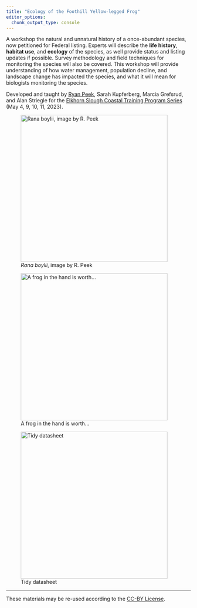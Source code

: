```yaml
---
title: "Ecology of the Foothill Yellow-legged Frog"
editor_options: 
  chunk_output_type: console
---
```


A workshop the natural and unnatural history of a once-abundant species, now petitioned for Federal listing. 
Experts will describe the [**life history**]{.dark-green}, [**habitat use**]{.orange}, and [**ecology**]{.dark-red} of the species, as well provide status and listing updates if possible. 
Survey methodology and field techniques for monitoring the species will also be covered. This workshop will provide understanding of how water management, population decline, and landscape change has impacted the species, and what it will mean for biologists monitoring the species.
\

Developed and taught by [Ryan Peek](https://github.com/jmgirard), Sarah Kupferberg, Marcia Grefsrud, and Alan Striegle for the [Elkhorn Slough Coastal Training Program Series](http://www.elkhornsloughctp.org/training/show_train_detail.php?TRAIN_ID=Ec66CMJ) (May 4, 9, 10, 11, 2023).

![*Rana boylii*, image by R. Peek](img/rabo_icon.png){fig-align="center" height=400}

::: {layout-ncol=2}

![A frog in the hand is worth...](img/IMGP0778.jpg){fig-align="left" width=400}

![Tidy datasheet](img/artsy_datasheet_rabo.jpg){fig-align="right" width=400}
:::

------------------------------------------------------------------------

These materials may be re-used according to the [CC-BY License](./LICENSE.md).
